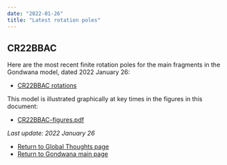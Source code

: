 ```yaml
---
date: "2022-01-26"
title: "Latest rotation poles"
---
```


## CR22BBAC

Here are the most recent finite rotation poles for the main fragments in the Gondwana model, dated 2022 January 26:

* [CR22BBAC rotations](http://www.reeves.nl/upload/CR22BBAC.pdf)

This model is illustrated graphically at key times in the figures in this document:
* [CR22BBAC-figures.pdf](http://www.reeves.nl/upload/CR22BBAC-figures.pdf)

*Last update: 2022 January 26*

* [Return to Global Thoughts page](../other-material)
* [Return to Gondwana main page](../../gondwana)
